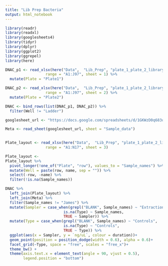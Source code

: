 ```yaml
---
title: "Lib Prep Bacteria"
output: html_notebook
---
```


```r
library(readr)
library(readxl)
library(googlesheets4)
library(tidyr)
library(dplyr)
library(ggplot2)
library(ggrepel)
library(here)
```


```r
DNAC_p1 <- read_xlsx(here("Data",  "Lib_Prep", "plate_1_plate_2_library_fabian_james_smear_analysis.xlsx"),
                  range = "A1:J97", sheet = 1) %>% 
  mutate(Plate = "Plate1")

DNAC_p2 <- read_xlsx(here("Data",  "Lib_Prep", "plate_1_plate_2_library_fabian_james_smear_analysis.xlsx"),
                  range = "A1:J97", sheet = 2) %>% 
  mutate(Plate = "Plate2")

DNAC <- bind_rows(list(DNAC_p1, DNAC_p2)) %>% 
  filter(Well != "Ladder")
```

```r

googlesheet_url <- "https://docs.google.com/spreadsheets/d/1GKWzD0q683oH3I_i5ueulbf4P4Q-9-a9YPbdyUZyF2A/edit#gid=0"

Meta <- read_sheet(googlesheet_url, sheet = "Sample_data")
  
```

```r
Plate_layout <- read_xlsx(here("Data",  "Lib_Prep", "plate_1_plate_2_library_fabian_james_smear_analysis.xlsx"),
                  range = "A1:N17", sheet = 3) 

Plate_layout <- 
Plate_layout %>% 
  pivot_longer(!one_of("Plate", "row"), values_to = "Sample_names") %>% 
  mutate(Well = paste(row, name, sep = "")) %>% 
  select(-row, -name) %>% 
  filter(!is.na(Sample_names))
```

```r
DNAC %>% 
  left_join(Plate_layout) %>% 
  left_join(Meta) %>%
  filter(Sample_names != "James") %>% 
  mutate(Sampler = case_when(grepl("BLANK", Sample_names) ~ "Extraction Blanks",
                          is.na(Type) ~ Sample_names,
                          TRUE ~ Sampler)) %>% 
  mutate(Type = case_when(grepl("BLANK", Sample_names) ~ "Controls",
                          is.na(Type) ~ "Controls",
                          TRUE ~ Type)) %>% 
  ggplot(aes(x = Sampler, y = `ng/uL`, colour = duration))+
  geom_point(position = position_dodge(width = 0.6), alpha = 0.6)+
  facet_grid(~Type, space = "free", scales = "free_x")+
  theme_bw() +
  theme(axis.text.x = element_text(angle = 90, vjust = 0.5),
        legend.position = "bottom")
```

